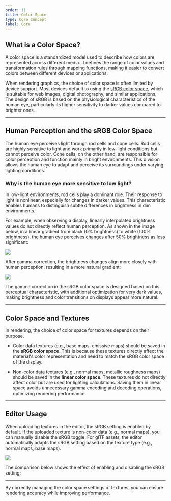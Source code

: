 ```yaml
---
order: 11
title: Color Space
type: Core Concept
label: Core
---
```


## What is a Color Space?

A color space is a standardized model used to describe how colors are represented across different media. It defines the range of color values and transformation rules through mapping functions, making it easier to convert colors between different devices or applications.

When rendering graphics, the choice of color space is often limited by device support. Most devices default to using the [sRGB color space](https://www.wikiwand.com/en/articles/SRGB), which is suitable for web images, digital photography, and similar applications. The design of sRGB is based on the physiological characteristics of the human eye, particularly its higher sensitivity to darker values compared to brighter ones.

---

## Human Perception and the sRGB Color Space

The human eye perceives light through rod cells and cone cells. Rod cells are highly sensitive to light and work primarily in low-light conditions but cannot perceive color. Cone cells, on the other hand, are responsible for color perception and function mainly in bright environments. This division allows the human eye to adapt and perceive its surroundings under varying lighting conditions.

### Why is the human eye more sensitive to low light?

In low-light environments, rod cells play a dominant role. Their response to light is nonlinear, especially for changes in darker values. This characteristic enables humans to distinguish subtle differences in brightness in dim environments.

For example, when observing a display, linearly interpolated brightness values do not directly reflect human perception. As shown in the image below, in a linear gradient from black (0% brightness) to white (100% brightness), the human eye perceives changes after 50% brightness as less significant:

<Image src="https://gw.alipayobjects.com/zos/OasisHub/dc1cacea-4348-4010-ac98-18ff65c3f045/linearGradient_steps.png" />

After gamma correction, the brightness changes align more closely with human perception, resulting in a more natural gradient:

<Image src="https://gw.alipayobjects.com/zos/OasisHub/d1492e83-522b-4e8b-b0ea-ccbfcb39a614/gammaGradient_steps.png" />

The gamma correction in the sRGB color space is designed based on this perceptual characteristic, with additional optimization for very dark values, making brightness and color transitions on displays appear more natural.

---

## Color Space and Textures

In rendering, the choice of color space for textures depends on their purpose.

* Color data textures (e.g., base maps, emissive maps) should be saved in the **sRGB color space**. This is because these textures directly affect the material's color representation and need to match the sRGB color space of the display.

* Non-color data textures (e.g., normal maps, metallic roughness maps) should be saved in the **linear color space**. These textures do not directly affect color but are used for lighting calculations. Saving them in linear space avoids unnecessary gamma encoding and decoding operations, optimizing rendering performance.

---

## Editor Usage

When uploading textures in the editor, the sRGB setting is enabled by default. If the uploaded texture is non-color data (e.g., normal maps), you can manually disable the sRGB toggle. For glTF assets, the editor automatically adapts the sRGB setting based on the texture type (e.g., normal maps, base maps).

<Image src="https://gw.alipayobjects.com/zos/OasisHub/185f73d9-ffa5-494c-b317-76345eb4bc3d/image-20250522184013437.png" />

The comparison below shows the effect of enabling and disabling the sRGB setting:

<Comparison
  leftSrc="https://gw.alipayobjects.com/zos/OasisHub/bc3895dc-3813-4a59-b508-14660055fabe/screenshot_srgb.png"
  leftText="sRGB ON"
  rightSrc="https://gw.alipayobjects.com/zos/OasisHub/bdf12227-1a3e-4f11-b15b-33a4caa642a4/screenshot_linear.png"
  rightText="sRGB OFF"
/>

---

By correctly managing the color space settings of textures, you can ensure rendering accuracy while improving performance.